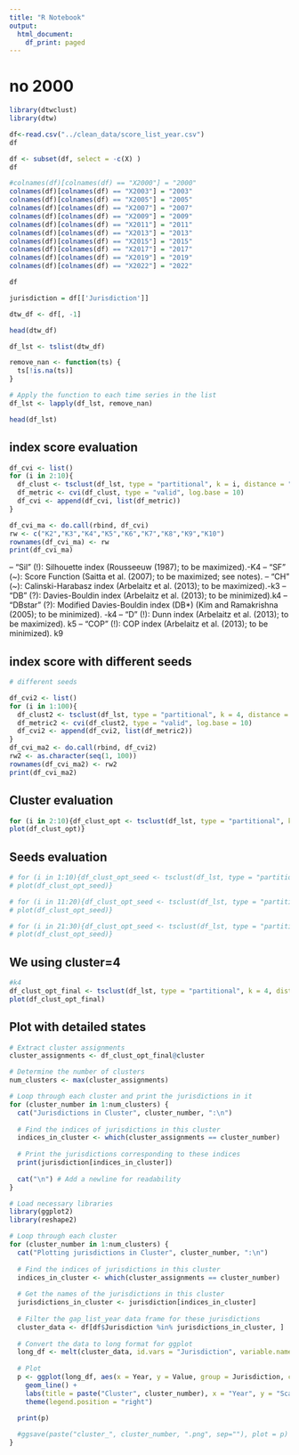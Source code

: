 ```yaml
---
title: "R Notebook"
output:
  html_document:
    df_print: paged
---
```

# no 2000

```r
library(dtwclust)
library(dtw)
```



```r
df<-read.csv("../clean_data/score_list_year.csv")
df
```
```r
df <- subset(df, select = -c(X) )
df
```

```r
#colnames(df)[colnames(df) == "X2000"] = "2000"
colnames(df)[colnames(df) == "X2003"] = "2003"
colnames(df)[colnames(df) == "X2005"] = "2005"
colnames(df)[colnames(df) == "X2007"] = "2007"
colnames(df)[colnames(df) == "X2009"] = "2009"
colnames(df)[colnames(df) == "X2011"] = "2011"
colnames(df)[colnames(df) == "X2013"] = "2013"
colnames(df)[colnames(df) == "X2015"] = "2015"
colnames(df)[colnames(df) == "X2017"] = "2017"
colnames(df)[colnames(df) == "X2019"] = "2019"
colnames(df)[colnames(df) == "X2022"] = "2022"
```
```r
df
```

```r
jurisdiction = df[['Jurisdiction']]
```
```r
dtw_df <- df[, -1]
```


```r
head(dtw_df)
```


```r
df_lst <- tslist(dtw_df)
```
```r
remove_nan <- function(ts) {
  ts[!is.na(ts)]
}

# Apply the function to each time series in the list
df_lst <- lapply(df_lst, remove_nan)
```
```r
head(df_lst)
```


## index score evaluation
```r
df_cvi <- list()
for (i in 2:10){
  df_clust <- tsclust(df_lst, type = "partitional", k = i, distance = "dtw_basic", centroid = "pam")
  df_metric <- cvi(df_clust, type = "valid", log.base = 10)
  df_cvi <- append(df_cvi, list(df_metric))
}
```

```r
df_cvi_ma <- do.call(rbind, df_cvi)
rw <- c("K2","K3","K4","K5","K6","K7","K8","K9","K10")
rownames(df_cvi_ma) <- rw
print(df_cvi_ma)
```
– "Sil" (!): Silhouette index (Rousseeuw (1987); to be maximized).-K4
– "SF" (~): Score Function (Saitta et al. (2007); to be maximized; see notes).
– "CH" (~): Calinski-Harabasz index (Arbelaitz et al. (2013); to be maximized).-k3
– "DB" (?): Davies-Bouldin index (Arbelaitz et al. (2013); to be minimized).k4
– "DBstar" (?): Modified Davies-Bouldin index (DB*) (Kim and Ramakrishna (2005); to be minimized). -k4
– "D" (!): Dunn index (Arbelaitz et al. (2013); to be maximized). k5
– "COP" (!): COP index (Arbelaitz et al. (2013); to be minimized). k9


## index score with different seeds
```r
# different seeds

df_cvi2 <- list()
for (i in 1:100){
  df_clust2 <- tsclust(df_lst, type = "partitional", k = 4, distance = "dtw_basic", centroid = "pam", seed=i)
  df_metric2 <- cvi(df_clust2, type = "valid", log.base = 10)
  df_cvi2 <- append(df_cvi2, list(df_metric2))
}
df_cvi_ma2 <- do.call(rbind, df_cvi2)
rw2 <- as.character(seq(1, 100))
rownames(df_cvi_ma2) <- rw2
print(df_cvi_ma2)
```


## Cluster evaluation

```r
for (i in 2:10){df_clust_opt <- tsclust(df_lst, type = "partitional", k = i, distance = "dtw", centroid = "pam",seed = 700)
plot(df_clust_opt)}
```

## Seeds evaluation
```r
# for (i in 1:10){df_clust_opt_seed <- tsclust(df_lst, type = "partitional", k = 4, distance = "dtw", centroid = "pam",seed = i)
# plot(df_clust_opt_seed)}
```

```r
# for (i in 11:20){df_clust_opt_seed <- tsclust(df_lst, type = "partitional", k = 4, distance = "dtw", centroid = "pam",seed = i)
# plot(df_clust_opt_seed)}
```

```r
# for (i in 21:30){df_clust_opt_seed <- tsclust(df_lst, type = "partitional", k = 4, distance = "dtw", centroid = "pam",seed = i)
# plot(df_clust_opt_seed)}
```

## We using cluster=4
```r
#k4
df_clust_opt_final <- tsclust(df_lst, type = "partitional", k = 4, distance = "dtw", centroid = "pam",seed = 700)
plot(df_clust_opt_final)
```

## Plot with detailed states
```r
# Extract cluster assignments
cluster_assignments <- df_clust_opt_final@cluster

# Determine the number of clusters
num_clusters <- max(cluster_assignments)

# Loop through each cluster and print the jurisdictions in it
for (cluster_number in 1:num_clusters) {
  cat("Jurisdictions in Cluster", cluster_number, ":\n")
  
  # Find the indices of jurisdictions in this cluster
  indices_in_cluster <- which(cluster_assignments == cluster_number)
  
  # Print the jurisdictions corresponding to these indices
  print(jurisdiction[indices_in_cluster])
  
  cat("\n") # Add a newline for readability
}
```


```r
# Load necessary libraries
library(ggplot2)
library(reshape2)

# Loop through each cluster
for (cluster_number in 1:num_clusters) {
  cat("Plotting jurisdictions in Cluster", cluster_number, ":\n")
  
  # Find the indices of jurisdictions in this cluster
  indices_in_cluster <- which(cluster_assignments == cluster_number)
  
  # Get the names of the jurisdictions in this cluster
  jurisdictions_in_cluster <- jurisdiction[indices_in_cluster]
  
  # Filter the gap_list_year data frame for these jurisdictions
  cluster_data <- df[df$Jurisdiction %in% jurisdictions_in_cluster, ]
  
  # Convert the data to long format for ggplot
  long_df <- melt(cluster_data, id.vars = "Jurisdiction", variable.name = "Year", value.name = "Value")
  
  # Plot
  p <- ggplot(long_df, aes(x = Year, y = Value, group = Jurisdiction, color = Jurisdiction)) +
    geom_line() +
    labs(title = paste("Cluster", cluster_number), x = "Year", y = "Scale Score") +
    theme(legend.position = "right")
  
  print(p)

  #ggsave(paste("cluster_", cluster_number, ".png", sep=""), plot = p)
}
```

